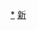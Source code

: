 <div style="position: relative" class="center">
{{Image label begin|image=Administrative Division Kashgar.png|width={{{1|490}}}|link=}} 
{{Image label|x=570|y=350|scale={{{1|490}}}/1960|text=[[喀什市|<span style="color: black;">'''喀什市'''</span>]]}}
{{Image label|x=380|y=410|scale={{{1|490}}}/1960|text=[[疏附县|<span style="color: black;">'''疏附县'''</span>]]}}
{{Image label|x=610|y=520|scale={{{1|490}}}/1960|text=[[疏勒县|<span style="color: black;">'''疏勒县'''</span>]]}}
{{Image label|x=620|y=680|scale={{{1|490}}}/1960|text=[[英吉沙县|<span style="color: black;">'''英吉沙县'''</span>]]}}
{{Image label|x=950|y=980|scale={{{1|490}}}/1960|text=[[泽普县|<span style="color: black; font-size:smaller;">'''泽普县'''</span>]]}}
{{Image label|x=920|y=870|scale={{{1|490}}}/1960|text=[[莎车县|<span style="color: black;">'''莎车县'''</span>]]}}
{{Image label|x=850|y=1430|scale={{{1|490}}}/1960|text=[[叶城县|<span style="color: black;">'''叶城县'''</span>]]}}
{{Image label|x=1280|y=660|scale={{{1|490}}}/1960|text=[[麦盖提县|<span style="color: black;">'''麦盖提县'''</span>]]}}
{{Image label|x=840|y=550|scale={{{1|490}}}/1960|text=[[岳普湖县|<span style="color: black;">'''岳普湖县'''</span>]]}}
{{Image label|x=950|y=320|scale={{{1|490}}}/1960|text=[[伽师县|<span style="color: black;">'''伽师县'''</span>]]}}
{{Image label|x=1510|y=340|scale={{{1|490}}}/1960|text=[[巴楚县|<span style="color: black;">'''巴楚县'''</span>]]}}
{{Image label|x=300|y=1420|scale={{{1|490}}}/1960|text=[[塔什库尔干塔吉克自治县|<span style="color: black;">'''塔什库尔干<br>塔吉克自治县'''</span>]]}}
</div>
<noinclude>
[[Category:喀什行政区划|*]]
[[Category:中华人民共和国地级行政区划图|新]]
</noinclude>